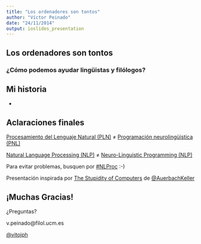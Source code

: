 ```yaml
---
title: "Los ordenadores son tontos"
author: "Víctor Peinado"
date: "24/11/2014"
output: ioslides_presentation
---
```


## Los ordenadores son tontos

### ¿Cómo podemos ayudar lingüistas y filólogos?


## Mi historia 

- 

## Aclaraciones finales

[Procesamiento del Lenguaje Natural (PLN)](https://es.wikipedia.org/wiki/Procesamiento_de_lenguajes_naturales) $\not =$ [Programación neurolingüística (PNL)](https://es.wikipedia.org/wiki/Programaci%C3%B3n_neuroling%C3%BC%C3%ADstica)

[Natural Language Processing (NLP)](https://en.wikipedia.org/wiki/Natural_language_processing) $\not =$ [Neuro-Linguistic Programming (NLP)](https://en.wikipedia.org/wiki/Neuro-linguistic_programming)


Para evitar problemas, busquen por [\#NLProc](https://twitter.com/hashtag/nlproc?src=hash) :-)

Presentación inspirada por [The Stupidity of Computers](https://nplusonemag.com/issue-13/essays/stupidity-of-computers/) de [\@AuerbachKeller](https://twitter.com/AuerbachKeller)



## ¡Muchas Gracias!

¿Preguntas? 

v.peinado@filol.ucm.es

[\@vitojph](https://twitter.com/vitojph)